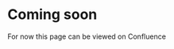 

# Coming soon 

For now this page can be viewed on <Link href="https://nidigitalsolutions.jira.com/wiki/spaces/NPP/pages/2349990462/Overview+Foundations+-+Web+Documentation">Confluence</Link>
